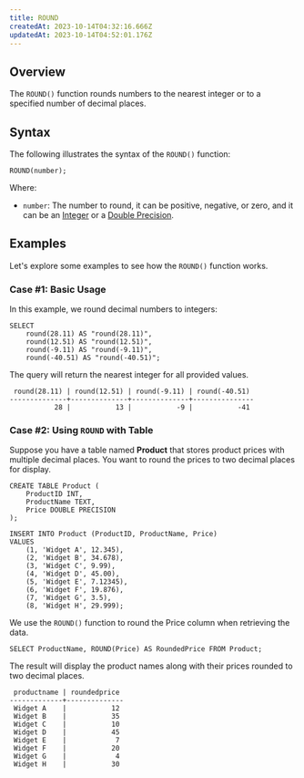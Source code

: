 ```yaml
---
title: ROUND
createdAt: 2023-10-14T04:32:16.666Z
updatedAt: 2023-10-14T04:52:01.176Z
---
```


## **Overview**

The `ROUND()` function rounds numbers to the nearest integer or to a specified number of decimal places.

## **Syntax**

The following illustrates the syntax of the `ROUND()` function:

```pgsql
ROUND(number);
```

Where:

*   `number`: The number to round, it can be positive, negative, or zero, and it can be an [Integer](https://docs.oxla.com/numeric-type#_zXh8) or a [Double Precision](https://docs.oxla.com/numeric-type#s_DWu).

## **Examples**

Let's explore some examples to see how the `ROUND()` function works.

### Case #1: **Basic Usage**

In this example, we round decimal numbers to integers:

```pgsql
SELECT
    round(28.11) AS "round(28.11)",
    round(12.51) AS "round(12.51)",
    round(-9.11) AS "round(-9.11)",
    round(-40.51) AS "round(-40.51)";
```

The query will return the nearest integer for all provided values.

```pgsql
 round(28.11) | round(12.51) | round(-9.11) | round(-40.51) 
--------------+--------------+--------------+---------------
           28 |           13 |           -9 |           -41
```

### Case #2: Using `ROUND` with Table

Suppose you have a table named **Product** that stores product prices with multiple decimal places. You want to round the prices to two decimal places for display.&#x20;

```pgsql
CREATE TABLE Product (
    ProductID INT,
    ProductName TEXT,
    Price DOUBLE PRECISION
);

INSERT INTO Product (ProductID, ProductName, Price)
VALUES
    (1, 'Widget A', 12.345),
    (2, 'Widget B', 34.678),
    (3, 'Widget C', 9.99),
    (4, 'Widget D', 45.00),
    (5, 'Widget E', 7.12345),
    (6, 'Widget F', 19.876), 
    (7, 'Widget G', 3.5),
    (8, 'Widget H', 29.999);
```

We use the `ROUND()` function to round the Price column when retrieving the data.&#x20;

```pgsql
SELECT ProductName, ROUND(Price) AS RoundedPrice FROM Product;
```

The result will display the product names along with their prices rounded to two decimal places.

```pgsql
 productname | roundedprice 
-------------+--------------
 Widget A    |           12
 Widget B    |           35
 Widget C    |           10
 Widget D    |           45
 Widget E    |            7
 Widget F    |           20
 Widget G    |            4
 Widget H    |           30
```

